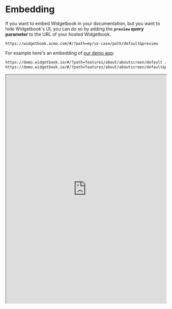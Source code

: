 # Embedding

If you want to embed Widgetbook in your documentation, but you want to hide Widgetbook's UI, you can do so by adding the **`preview` query parameter** to the URL of your hosted Widgetbook.

```url
https://widgetbook.acme.com/#/?path=my/us-case/path/default&preview
```

For example here's an embedding of [our demo app](https://demo.widgetbook.io/):

```diff
https://demo.widgetbook.io/#/?path=features/about/aboutscreen/default // [!code --]
https://demo.widgetbook.io/#/?path=features/about/aboutscreen/default&preview // [!code ++]
```

<iframe
  src="https://demo.widgetbook.io/#/?path=features/about/aboutscreen/default&preview"
  width="100%"
  height="720px"
/>

<br />
<Info>
  You can host your Widgetbook using [Widgetbook Cloud
  Builds](/cloud/builds/overview).
</Info>
